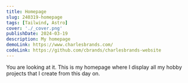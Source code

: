 ```yaml
---
title: Homepage
slug: 240319-homepage
tags: [Tailwind, Astro]
cover: './_cover.png'
publishDate: 2024-03-19
description: My homepage
demoLink: https://www.charlesbrands.com/
codeLink: https://github.com/cbrands/charlesbrands-website
---
```

You are looking at it. This is my homepage where I display all my hobby projects that I create from this day on. 